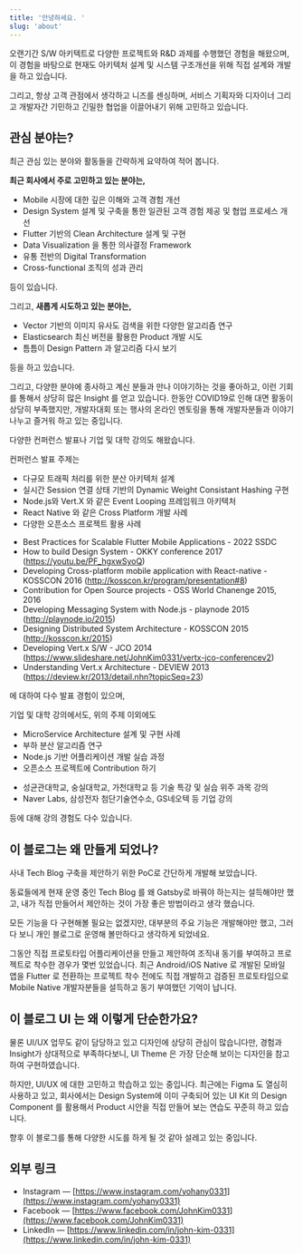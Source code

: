 ```yaml
---
title: '안녕하세요. '
slug: 'about'
---
```


오랜기간 S/W 아키텍트로 다양한 프로젝트와 R&D 과제를 수행했던 경험을 해왔으며, 이 경험을 바탕으로 현재도 아키텍처 설계 및 시스템 구조개선을 위해 직접 설계와 개발을 하고 있습니다.

그리고, 항상 고객 관점에서 생각하고 니즈를 센싱하며, 서비스 기획자와 디자이너 그리고 개발자간 기민하고 긴밀한 협업을 이끌어내기 위해 고민하고 있습니다.

## 관심 분야는?

최근 관심 있는 분야와 활동들을 간략하게 요약하여 적어 봅니다.

**최근 회사에서 주로 고민하고 있는 분야는,**

- Mobile 시장에 대한 깊은 이해와 고객 경험 개선
- Design System 설계 및 구축을 통한 일관된 고객 경험 제공 및 협업 프로세스 개선
- Flutter 기반의 Clean Architecture 설계 및 구현
- Data Visualization 을 통한 의사결정 Framework
- 유통 전반의 Digital Transformation
- Cross-functional 조직의 성과 관리

등이 있습니다.

그리고, **새롭게 시도하고 있는 분야는,**

- Vector 기반의 이미지 유사도 검색을 위한 다양한 알고리즘 연구
- Elasticsearch 최신 버전을 활용한 Product 개발 시도
- 틈틈이 Design Pattern 과 알고리즘 다시 보기

등을 하고 있습니다.

그리고, 다양한 분야에 종사하고 계신 분들과 만나 이야기하는 것을 좋아하고, 이런 기회를 통해서 상당히 많은 Insight 를 얻고 있습니다.
한동안 COVID19로 인해 대면 활동이 상당히 부족했지만, 개발자대회 또는 행사의 온라인 멘토링을 통해 개발자분들과 이야기 나누고 즐거워 하고 있는 중입니다.

다양한 컨퍼런스 발표나 기업 및 대학 강의도 해왔습니다.

컨퍼런스 발표 주제는

- 다규모 트래픽 처리를 위한 분산 아키텍처 설계
- 실시간 Session 연결 상태 기반의 Dynamic Weight Consistant Hashing 구현
- Node.js와 Vert.X 와 같은 Event Looping 프레임워크 아키텍처
- React Native 와 같은 Cross Platform 개발 사례
- 다양한 오픈소스 프로젝트 활용 사례

<Collapsible summary="주요 발표 상세 보기">

- Best Practices for Scalable Flutter Mobile Applications - 2022 SSDC
- How to build Design System - OKKY conference 2017 (https://youtu.be/PF_hgxwSyoQ)
- Developing Cross-platform mobile application with React-native - KOSSCON 2016 (http://kosscon.kr/program/presentation#8)
- Contribution for Open Source projects - OSS World Chanenge 2015, 2016
- Developing Messaging System with Node.js - playnode 2015 (http://playnode.io/2015)
- Designing Distributed System Architecture - KOSSCON 2015 (http://kosscon.kr/2015)
- Developing Vert.x S/W - JCO 2014 (https://www.slideshare.net/JohnKim0331/vertx-jco-conferencev2)
- Understanding Vert.x Architecture - DEVIEW 2013 (https://deview.kr/2013/detail.nhn?topicSeq=23)

</Collapsible>

에 대하여 다수 발표 경험이 있으며,

기업 및 대학 강의에서도, 위의 주제 이외에도

- MicroService Architecture 설계 및 구현 사례
- 부하 분산 알고리즘 연구
- Node.js 기반 어플리케이션 개발 실습 과정
- 오픈소스 프로젝트에 Contribution 하기

<Collapsible summary="기업 및 대학 상세 보기">

- 성균관대학교, 숭실대학교, 가천대학교 등 기술 특강 및 실습 위주 과목 강의
- Naver Labs, 삼성전자 첨단기술연수소, GS네오텍 등 기업 강의

</Collapsible>

등에 대해 강의 경험도 다수 있습니다.

## 이 블로그는 왜 만들게 되었나?

사내 Tech Blog 구축을 제안하기 위한 PoC로 간단하게 개발해 보았습니다.

동료들에게 현재 운영 중인 Tech Blog 를 왜 Gatsby로 바꿔야 하는지는 설득해야만 했고, 내가 직접 만들어서 제안하는 것이 가장 좋은 방법이라고 생각 했습니다.

모든 기능을 다 구현해볼 필요는 없겠지만, 대부분의 주요 기능은 개발해야만 했고, 그러다 보니 개인 블로그로 운영해 볼만하다고 생각하게 되었네요.

그동안 직접 프로토타입 어플리케이션을 만들고 제안하여 조직내 동기를 부여하고 프로젝트로 착수한 경우가 몇번 있었습니다. 최근 Android/iOS Native 로 개발된 모바일 앱을 Flutter 로 전환하는 프로젝트 착수 전에도 직접 개발하고 검증된 프로토타임으로 Mobile Native 개발자분들을 설득하고 동기 부여했던 기억이 납니다.

## 이 블로그 UI 는 왜 이렇게 단순한가요?

물론 UI/UX 업무도 같이 담당하고 있고 디자인에 상당히 관심이 많습니다만, 경험과 Insight가 상대적으로 부족하다보니, UI Theme 은 가장 단순해 보이는 디자인을 참고하여 구현하였습니다.

하지만, UI/UX 에 대한 고민하고 학습하고 있는 중입니다.
최근에는 Figma 도 열심히 사용하고 있고, 회사에서는 Design System에 이미 구축되어 있는 UI Kit 의 Design Component 를 활용해서 Product 시안을 직접 만들어 보는 연습도 꾸준히 하고 있습니다.

향후 이 블로그를 통해 다양한 시도를 하게 될 것 같아 설레고 있는 중입니다.

## 외부 링크

- Instagram — [https://www.instagram.com/yohany0331](https://www.instagram.com/yohany0331)
- Facebook — [https://www.facebook.com/JohnKim0331](https://www.facebook.com/JohnKim0331)
- LinkedIn — [https://www.linkedin.com/in/john-kim-0331](https://www.linkedin.com/in/john-kim-0331)
